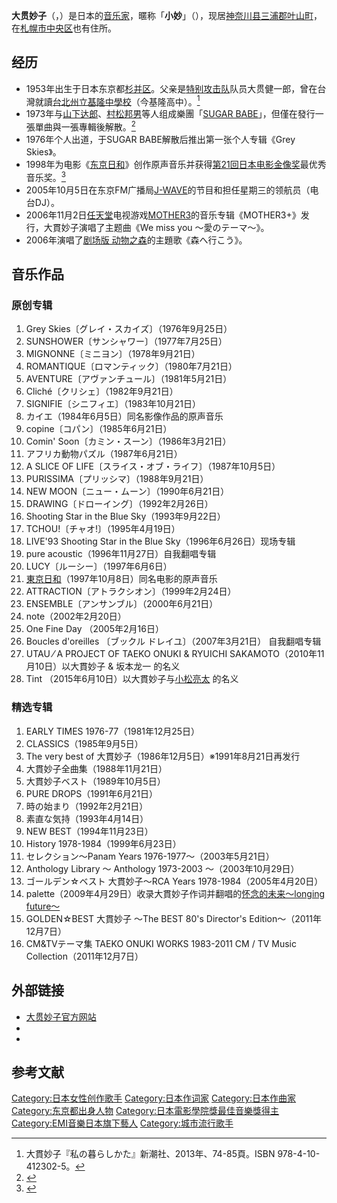 {{blpsources|time=2015-08-11T16:50:46+00:00}}
{{藝人
|姓名 = 大贯妙子
|類型 = 女歌手
|圖片 = 
|圖片尺寸 = 
|圖片簡介 = 
|外文名 = 大貫妙子
|外文 = 日語
|出生日期 = {{birth date and age|1953|11|28}}
|出生地點 = {{JPN}}[[东京都|东京都]][[杉并区|杉并区]]
|國籍 = {{JPN}}
|演奏樂器 = [[键盘_(乐器)|键盘]]、[[吉他|吉他]]
|音樂類型 = [[日本流行音樂|日本流行音樂]]、[[世界音乐|世界音乐]]
|職業 = [[音乐家|音乐家]]、[[创作歌手|创作歌手]]、[[作曲家|作曲家]]、[[作词家|作词家]]
|代表作 = 
|活躍年代 = 1971年至今
|唱片公司 = PANAM ⁄ CROWN<br /><span style="font-size:90%;">（1976年 - 1977年）</span><br />RCA ⁄ RVC<br /><span style="font-size:90%;">（1978年 - 1982年）</span><br />Dear Heart ⁄ RVC<br /><span style="font-size:90%;">（1983年 - 1984年）</span><br />Dear Heart ⁄ MIDI<br /><span style="font-size:90%;">（1984年 - 1990年）</span><br />EASTWORLD ⁄ [[EMI音乐日本|TOSHIBA-EMI]]<br /><span style="font-size:90%;">（1991年 - 2003年）</span><br />[[Sony_Music_Records|SONY MUSIC]]<br /><span style="font-size:90%;">（2006年 -
|相關團體 = SUGAR BABE<br />（1973年 - 1976年）<br />[[坂本龙一|坂本龙一]]<br />（1976年 - 1985年, 1997年, 2009年 - 2010年）
|網站 = [http://onukitaeko.jp/ 大貫妙子 Taeko Onuki]

}}
'''大贯妙子'''（{{jpn|j=大貫 妙子|hg=おおぬき たえこ|rm=Ounuki Taeko}}，{{bd|1953年|11月28日|||}}）是日本的[[音乐家|音乐家]]，暱称「'''小妙'''」（{{lang|ja|ター坊}}），现居[[神奈川县|神奈川县]][[三浦郡|三浦郡]][[叶山町|叶山町]]，在[[札幌市|札幌市]][[中央区_(札幌市)|中央区]]也有住所。

== 经历 ==
*1953年出生于日本东京都[[杉并区|杉并区]]。父亲是[[特别攻击队|特别攻击队]]队员大贯健一郎，曾在台灣就讀[[基隆高中|台北州立基隆中學校]]（今基隆高中）。<ref>大貫妙子『私の暮らしかた』新潮社、2013年、74-85頁。ISBN 978-4-10-412302-5。</ref>
*1973年与[[山下达郎|山下达郎]]、[[村松邦男|村松邦男]]等人组成樂團「[[SUGAR_BABE|SUGAR BABE]]」，但僅在發行一張單曲與一張專輯後解散。<ref>{{cite web | url=http://www.sonymusic.co.jp/artist/taekoonuki/profile/ | title=大貫妙子 プロフィール Sony Music | publisher= | accessdate=2015-08-12 | archive-date=2020-11-26 | archive-url=https://web.archive.org/web/20201126041628/http://www.sonymusic.co.jp/artist/taekoonuki/profile/ | dead-url=no }}</ref>
*1976年个人出道，于SUGAR BABE解散后推出第一张个人专辑《Grey Skies》。
*1998年为电影《[[东京日和|东京日和]]》创作原声音乐并获得[[第21回日本电影金像奖|第21回日本电影金像奖]]最优秀音乐奖。<ref>{{cite web | url=http://www.japan-academy-prize.jp/prizes/?t=21 | title=第21回日本アカデミー賞 日本アカデミー賞公式サイト | publisher= | accessdate=2015-08-12 | archive-date=2017-09-03 | archive-url=https://web.archive.org/web/20170903222412/http://www.japan-academy-prize.jp/prizes/?t=21 | dead-url=no }}</ref>
*2005年10月5日在东京FM广播局[[J-WAVE|J-WAVE]]的节目<NIGHT STORIES>和<THE UNIVERSE>担任星期三的领航员（电台DJ）。
*2006年11月2日[[任天堂|任天堂]]电视游戏[[MOTHER3|MOTHER3]]的音乐专辑《MOTHER3+》发行，大貫妙子演唱了主题曲《We miss you 〜愛のテーマ〜》。
*2006年演唱了[[剧场版_动物之森|剧场版 动物之森]]的主題歌《森へ行こう》。

== 音乐作品 ==
=== 原创专辑 ===
# Grey Skies〔グレイ・スカイズ〕（1976年9月25日）
# SUNSHOWER〔サンシャワー〕（1977年7月25日）
# MIGNONNE〔ミニヨン〕（1978年9月21日）
# ROMANTIQUE〔ロマンティック〕（1980年7月21日）
# AVENTURE〔アヴァンチュール〕（1981年5月21日）
# Cliché〔クリシェ〕（1982年9月21日）
# SIGNIFIE〔シニフィエ〕（1983年10月21日）
# カイエ（1984年6月5日）同名影像作品的原声音乐
# copine〔コパン〕（1985年6月21日）
# Comin' Soon〔カミン・スーン〕（1986年3月21日）
# アフリカ動物パズル（1987年6月21日）
# A SLICE OF LIFE〔スライス・オブ・ライフ〕（1987年10月5日）
# PURISSIMA〔プリッシマ〕（1988年9月21日）
# NEW MOON〔ニュー・ムーン〕（1990年6月21日）
# DRAWING〔ドローイング〕（1992年2月26日）
# Shooting Star in the Blue Sky（1993年9月22日）
# TCHOU!〔チャオ!〕（1995年4月19日）
# LIVE'93 Shooting Star in the Blue Sky（1996年6月26日）现场专辑
# pure acoustic（1996年11月27日）自我翻唱专辑
# LUCY〔ルーシー〕（1997年6月6日）
# [[東京日和|東京日和]]（1997年10月8日）同名电影的原声音乐
# ATTRACTION〔アトラクシオン〕（1999年2月24日）
# ENSEMBLE〔アンサンブル〕（2000年6月21日）
# note（2002年2月20日）
# One Fine Day （2005年2月16日）
# Boucles d'oreilles 〔ブックル ドレイユ〕（2007年3月21日） 自我翻唱专辑
# UTAU ⁄ A PROJECT OF TAEKO ONUKI & RYUICHI SAKAMOTO（2010年11月10日）以大貫妙子 & 坂本龙一 的名义
# Tint （2015年6月10日）以大貫妙子与[[小松亮太|小松亮太]] 的名义

=== 精选专辑 ===
# EARLY TIMES 1976-77（1981年12月25日）
# CLASSICS（1985年9月5日）
# The very best of 大貫妙子（1986年12月5日）※1991年8月21日再发行
# 大貫妙子全曲集（1988年11月21日）
# 大貫妙子ベスト（1989年10月5日）
# PURE DROPS（1991年6月21日）
# 時の始まり（1992年2月21日）
# 素直な気持（1993年4月14日）
# NEW BEST（1994年11月23日）
# History 1978-1984（1999年6月23日）
# セレクション～Panam Years 1976-1977～（2003年5月21日）
# Anthology Library ～ Anthology 1973-2003 ～（2003年10月29日）
# ゴールデン☆ベスト 大貫妙子～RCA Years 1978-1984（2005年4月20日）
# palette（2009年4月29日）收录大貫妙子作词并翻唱的[[怀念的未来～longing_future～|怀念的未来～longing future～]]
# GOLDEN☆BEST 大貫妙子 ～The BEST 80's Director's Edition～（2011年12月7日）
# CM&TVテーマ集 TAEKO ONUKI WORKS 1983-2011 CM / TV Music Collection（2011年12月7日）

== 外部链接 ==
* [http://onukitaeko.jp/ 大贯妙子官方网站] {{Wayback|url=http://onukitaeko.jp/ |date=20201101035303 }}
* {{Twitter|onukitaeko|大貫妙子 official}}
* {{Facebook|TaekoOnuki|大貫妙子 Taeko Onuki official}}

== 参考文献 ==
{{Reflist}}

{{日本電影金像獎最佳音樂}}
{{normdaten}}
{{DEFAULTSORT:Oonuki Taeko}}
[[Category:日本女性创作歌手|Category:日本女性创作歌手]]
[[Category:日本作词家|Category:日本作词家]]
[[Category:日本作曲家|Category:日本作曲家]]
[[Category:东京都出身人物|Category:东京都出身人物]]
[[Category:日本電影學院獎最佳音樂獎得主|Category:日本電影學院獎最佳音樂獎得主]]
[[Category:EMI音樂日本旗下藝人|Category:EMI音樂日本旗下藝人]]
[[Category:城市流行歌手|Category:城市流行歌手]]